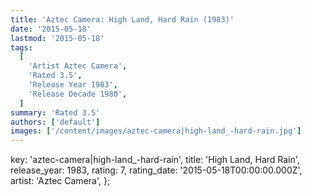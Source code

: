 ```yaml
---
title: 'Aztec Camera: High Land, Hard Rain (1983)'
date: '2015-05-18'
lastmod: '2015-05-18'
tags:
  [
    'Artist Aztec Camera',
    'Rated 3.5',
    'Release Year 1983',
    'Release Decade 1980',
  ]
summary: 'Rated 3.5'
authors: ['default']
images: ['/content/images/aztec-camera|high-land_-hard-rain.jpg']
---
```


  key: 'aztec-camera|high-land_-hard-rain',
  title: 'High Land, Hard Rain',
  release_year: 1983,
  rating: 7,
  rating_date: '2015-05-18T00:00:00.000Z',
  artist: 'Aztec Camera',
};

<MusicRating data={data} />

